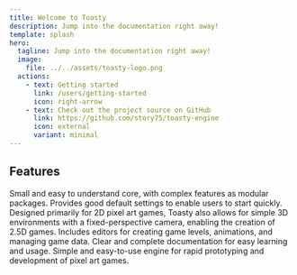 ```yaml
---
title: Welcome to Toasty
description: Jump into the documentation right away!
template: splash
hero:
  tagline: Jump into the documentation right away!
  image:
    file: ../../assets/toasty-logo.png
  actions:
    - text: Getting started
      link: /users/getting-started
      icon: right-arrow
    - text: Check out the project source on GitHub
      link: https://github.com/story75/toasty-engine
      icon: external
      variant: minimal
---
```



## Features

<CardGrid stagger>
	<Card title="Lightweight, Modular Core with Reasonable Defaults" icon="puzzle">
		Small and easy to understand core, with complex features as modular packages. Provides good default settings to enable users to start quickly.
	</Card>
    <Card title="2D Focused with 2.5D Support" icon="star">
        Designed primarily for 2D pixel art games, Toasty also allows for simple 3D environments with a fixed-perspective camera, enabling the creation of 2.5D games.
    </Card>
	<Card title="Built-in Editors" icon="pencil">
		Includes editors for creating game levels, animations, and managing game data.
	</Card>
	<Card title="Comprehensive Documentation" icon="open-book">
		Clear and complete documentation for easy learning and usage.
	</Card>
    <Card title="Rapid Prototyping" icon="rocket">
        Simple and easy-to-use engine for rapid prototyping and development of pixel art games.
    </Card>
</CardGrid>
